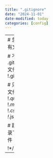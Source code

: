 ```yaml
---
title: ".gitignore"
date: "2024-11-01"
date-modified: today
categories: [config]
---
```


---
# 忽略所有文件
*

# 不忽略 .gitignore 文件本身
!.gitignore

# 只跟踪文件
!*.qmd
!*.r
!*.md
!*.yml
!*.css
!*.json

# 跟踪目录下的文件

!*/
---
